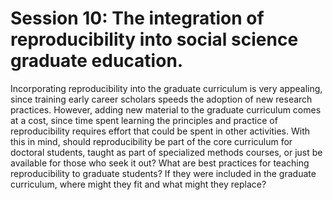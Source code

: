 # Session 10: The integration of reproducibility into social science graduate education.

Incorporating reproducibility into the graduate curriculum is very appealing, since training early career scholars speeds the adoption of new research practices. However, adding new material to the graduate curriculum comes at a cost, since time spent learning the principles and practice of reproducibility requires effort that could be spent in other activities. With this in mind, should reproducibility be part of the core curriculum for doctoral students, taught as part of specialized methods courses, or just be available for those who seek it out? What are best practices for teaching reproducibility to graduate students? If they were included in the graduate curriculum, where might they fit and what might they replace?